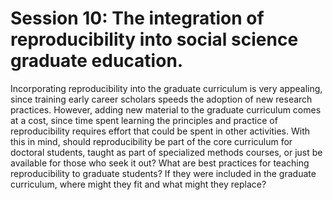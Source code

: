 # Session 10: The integration of reproducibility into social science graduate education.

Incorporating reproducibility into the graduate curriculum is very appealing, since training early career scholars speeds the adoption of new research practices. However, adding new material to the graduate curriculum comes at a cost, since time spent learning the principles and practice of reproducibility requires effort that could be spent in other activities. With this in mind, should reproducibility be part of the core curriculum for doctoral students, taught as part of specialized methods courses, or just be available for those who seek it out? What are best practices for teaching reproducibility to graduate students? If they were included in the graduate curriculum, where might they fit and what might they replace?